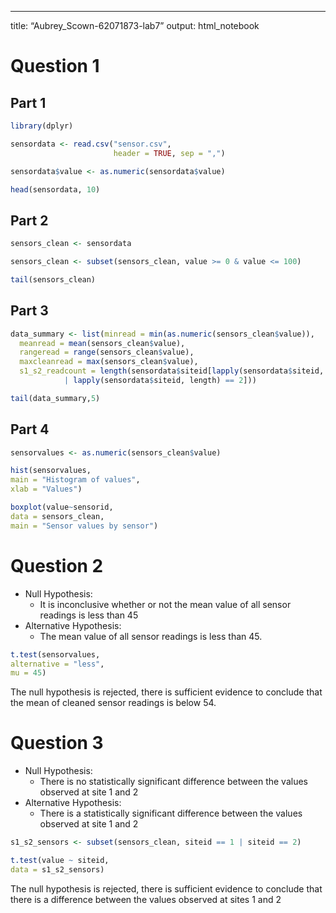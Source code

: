 ---
title: "Aubrey_Scown-62071873-lab7"
output: html_notebook

# Question 1

## Part 1
```r
library(dplyr)

sensordata <- read.csv("sensor.csv",
                       header = TRUE, sep = ",")

sensordata$value <- as.numeric(sensordata$value)

head(sensordata, 10)
```

## Part 2
```r
sensors_clean <- sensordata

sensors_clean <- subset(sensors_clean, value >= 0 & value <= 100)

tail(sensors_clean)
```

## Part 3
```r
data_summary <- list(minread = min(as.numeric(sensors_clean$value)),
  meanread = mean(sensors_clean$value),
  rangeread = range(sensors_clean$value),
  maxcleanread = max(sensors_clean$value),
  s1_s2_readcount = length(sensordata$siteid[lapply(sensordata$siteid, length) == 1  
            | lapply(sensordata$siteid, length) == 2]))

tail(data_summary,5)
```

## Part 4
```r
sensorvalues <- as.numeric(sensors_clean$value)

hist(sensorvalues,
main = "Histogram of values",
xlab = "Values")

boxplot(value~sensorid,
data = sensors_clean,
main = "Sensor values by sensor")
```

# Question 2
- Null Hypothesis:
  - It is inconclusive whether or not the mean value of all sensor readings is less than 45
- Alternative Hypothesis:
  - The mean value of all sensor readings is less than 45.
  
```r
t.test(sensorvalues,
alternative = "less",
mu = 45)
```

The null hypothesis is rejected, there is sufficient evidence to conclude that the mean of cleaned sensor readings is below 54.

# Question 3
- Null Hypothesis:
  - There is no statistically significant difference between the values observed at site 1 and 2
- Alternative Hypothesis:
  - There is a statistically significant difference between the values observed at site 1 and 2
  
```r
s1_s2_sensors <- subset(sensors_clean, siteid == 1 | siteid == 2)

t.test(value ~ siteid, 
data = s1_s2_sensors)
```

The null hypothesis is rejected, there is sufficient evidence to conclude that there is a difference between the values observed at sites 1 and 2